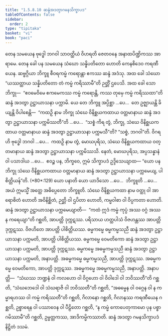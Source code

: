 ```yaml
---
title: "1.5.8.10 ဆန္ဒံအဒတွာဂမနသိက္ခာပဒ"
tableOfContents: false
sidebar:
  order: 2
type: "tipitaka"
basket: "vi"
book: "paci"
---
```



<DynamicBreadcrumb />

<Division number="479" book="paci">

<Paragraph number="1411" book="paci">
တေန သမယေန ဗုဒ္ဓေါ ဘဂဝါ သာဝတ္ထိယံ ဝိဟရတိ ဇေတဝနေ အနာထပိဏ္ဍိကဿ အာရာမေ. တေန ခေါ ပန သမယေန သံဃော သန္နိပတိတော ဟောတိ ကေနစိဒေဝ ကရဏီယေန. ဆဗ္ဗဂ္ဂိယာ ဘိက္ခူ စီဝရကမ္မံ ကရောန္တာ ဧကဿ ဆန္ဒံ အဒံသု. အထ ခေါ သံဃော “ယဿတ္ထာယ သန္နိပတိတော တံ ကမ္မံ ကရိဿာမီ”တိ ဉတ္တိံ ဌပေသိ. အထ ခေါ သော ဘိက္ခု—  “ဧဝမေဝိမေ ဧကမေကဿ ကမ္မံ ကရောန္တိ, ကဿ တုမှေ ကမ္မံ ကရိဿထာ”တိ ဆန္ဒံ အဒတွာ ဥဋ္ဌာယာသနာ ပက္ကာမိ.
</Paragraph>

<Paragraph number="1412" book="paci">
ယေ တေ ဘိက္ခူ အပ္ပိစ္ဆာ …ပေ…  တေ ဥဇ္ဈာယန္တိ ခိယျန္တိ ဝိပါစေန္တိ—  “ကထဉှိ နာမ ဘိက္ခု သံဃေ ဝိနိစ္ဆယကထာယ ဝတ္တမာနာယ ဆန္ဒံ အဒတွာ ဥဋ္ဌာယာသနာ ပက္ကမိဿတီ”တိ …ပေ…  “သစ္စံ ကိရ တွံ, ဘိက္ခု, သံဃေ ဝိနိစ္ဆယကထာယ ဝတ္တမာနာယ ဆန္ဒံ အဒတွာ ဥဋ္ဌာယာသနာ ပက္ကမသီ”တိ? “သစ္စံ, ဘဂဝါ”တိ. ဝိဂရဟိ ဗုဒ္ဓေါ ဘဂဝါ …ပေ…  ကထဉှိ နာမ တွံ, မောဃပုရိသ, သံဃေ ဝိနိစ္ဆယကထာယ ဝတ္တမာနာယ ဆန္ဒံ အဒတွာ ဥဋ္ဌာယာသနာ ပက္ကမိဿသိ. နေတံ, မောဃပုရိသ, အပ္ပသန္နာနံ ဝါ ပသာဒါယ …ပေ…  ဧဝဉ္စ ပန, ဘိက္ခဝေ, ဣမံ သိက္ခာပဒံ ဥဒ္ဒိသေယျာထ—
</Paragraph>

</Division>
<Division number="480" book="paci">

<Paragraph number="1413" book="paci">
<Emphasis>“ယော ပန ဘိက္ခု သံဃေ ဝိနိစ္ဆယကထာယ ဝတ္တမာနာယ ဆန္ဒံ အဒတွာ ဥဋ္ဌာယာသနာ ပက္ကမေယျ, ပါစိတ္တိယန်”</Emphasis>တိ. (*80*:<Emphasis>129</Emphasis>)
</Paragraph>

</Division>
<Division number="481" book="paci">

<Paragraph number="1414" book="paci">
<Emphasis>ယော ပနာ</Emphasis>တိ ယော ယာဒိသော …ပေ…  <Emphasis>ဘိက္ခူ</Emphasis>တိ …ပေ…  အယံ ဣမသ္မိံ အတ္ထေ အဓိပ္ပေတော ဘိက္ခူတိ.
</Paragraph>

<Paragraph number="1415" book="paci">
<Emphasis>သံဃေ ဝိနိစ္ဆယကထာ</Emphasis> နာမ ဝတ္ထု ဝါ အာရောစိတံ ဟောတိ အဝိနိစ္ဆိတံ, ဉတ္တိ ဝါ ဌပိတာ ဟောတိ, ကမ္မဝါစာ ဝါ ဝိပ္ပကတာ ဟောတိ.
</Paragraph>

<Paragraph number="1416" book="paci">
<Emphasis>ဆန္ဒံ အဒတွာ ဥဋ္ဌာယာသနာ ပက္ကမေယျာ</Emphasis>တိ—  “ကထံ ဣဒံ ကမ္မံ ကုပ္ပံ အဿ ဝဂ္ဂံ အဿ န ကရေယျာ”တိ ဂစ္ဆတိ, အာပတ္တိ ဒုက္ကဋဿ. ပရိသာယ ဟတ္ထပါသံ ဝိဇဟန္တဿ အာပတ္တိ ဒုက္ကဋဿ. ဝိဇဟိတေ အာပတ္တိ ပါစိတ္တိယဿ.
</Paragraph>

</Division>
<Division number="482" book="paci">

<Paragraph number="1417" book="paci">
ဓမ္မကမ္မေ ဓမ္မကမ္မသညီ ဆန္ဒံ အဒတွာ ဥဋ္ဌာယာသနာ ပက္ကမတိ, အာပတ္တိ ပါစိတ္တိယဿ. ဓမ္မကမ္မေ ဝေမတိကော ဆန္ဒံ အဒတွာ ဥဋ္ဌာယာသနာ ပက္ကမတိ, အာပတ္တိ ဒုက္ကဋဿ. ဓမ္မကမ္မေ အဓမ္မကမ္မသညီ ဆန္ဒံ အဒတွာ ဥဋ္ဌာယာသနာ ပက္ကမတိ, အနာပတ္တိ. အဓမ္မကမ္မေ ဓမ္မကမ္မသညီ, အာပတ္တိ ဒုက္ကဋဿ. အဓမ္မကမ္မေ ဝေမတိကော, အာပတ္တိ ဒုက္ကဋဿ. အဓမ္မကမ္မေ အဓမ္မကမ္မသညီ, အနာပတ္တိ.
</Paragraph>

</Division>
<Division number="483" book="paci">

<Paragraph number="1418" book="paci">
အနာပတ္တိ—  “သံဃဿ ဘဏ္ဍနံ ဝါ ကလဟော ဝါ ဝိဂ္ဂဟော ဝါ ဝိဝါဒေါ ဝါ ဘဝိဿတီ”တိ ဂစ္ဆတိ, “သံဃဘေဒေါ ဝါ သံဃရာဇိ ဝါ ဘဝိဿတီ”တိ ဂစ္ဆတိ, “အဓမ္မေန ဝါ ဝဂ္ဂေန ဝါ န ကမ္မာရဟဿ ဝါ ကမ္မံ ကရိဿတီ”တိ ဂစ္ဆတိ, ဂိလာနော ဂစ္ဆတိ, ဂိလာနဿ ကရဏီယေန ဂစ္ဆတိ, ဥစ္စာရေန ဝါ ပဿာဝေန ဝါ ပီဠိတော ဂစ္ဆတိ, “န ကမ္မံ ကောပေတုကာမော ပုန ပစ္စာဂမိဿာမီ”တိ ဂစ္ဆတိ, ဥမ္မတ္တကဿ, အာဒိကမ္မိကဿာတိ.

</Paragraph>
</Division>

<Paragraph number="1419" type="center" book="paci">
ဆန္ဒံ အဒတွာ ဂမနသိက္ခာပဒံ နိဋ္ဌိတံ ဒသမံ.
</Paragraph>